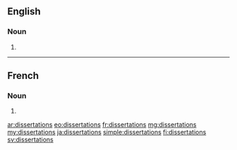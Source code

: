 ==English==

===Noun===
{{head|en|noun plural form}}

# {{plural of|dissertation|lang=en}}

----

==French==

===Noun===
{{head|fr|noun plural form|g=?}}

# {{plural of|dissertation|lang=fr}}

[[ar:dissertations]]
[[eo:dissertations]]
[[fr:dissertations]]
[[mg:dissertations]]
[[my:dissertations]]
[[ja:dissertations]]
[[simple:dissertations]]
[[fi:dissertations]]
[[sv:dissertations]]